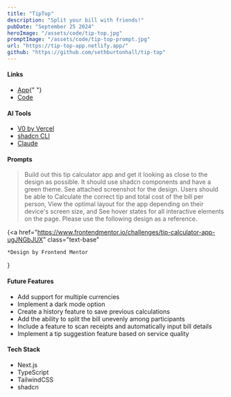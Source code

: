 ```yaml
---
title: "TipTop"
description: "Split your bill with friends!"
pubDate: "September 25 2024"
heroImage: "/assets/code/tip-top.jpg"
promptImage: "/assets/code/tip-top-prompt.jpg"
url: "https://tip-top-app.netlify.app/"
github: "https://github.com/sethburtonhall/tip-top"
---
```



#### Links

- <a href={frontmatter.url}>App</a>{" "}
- <a href={frontmatter.github}>Code</a>

#### AI Tools

- [V0 by Vercel](https://v0.dev/)
- [shadcn CLI](https://ui.shadcn.com/docs/cli)
- [Claude](https://claude.ai/)

#### Prompts

> Build out this tip calculator app and get it looking as close to the design as possible. It should use shadcn components and have a green theme. See attached screenshot for the design. Users should be able to Calculate the correct tip and total cost of the bill per person, View the optimal layout for the app depending on their device's screen size, and See hover states for all interactive elements on the page. Please use the following design as a reference.

<div class="stack items-end gap-0">
  <Picture
    width={768}
    height={360}
    src={frontmatter.promptImage}
    alt="TipTop Prompt"
    class="bg-red-400"
  />

  {<a
    href="https://www.frontendmentor.io/challenges/tip-calculator-app-ugJNGbJUX"
    class="text-base"
  >
    *Design by Frontend Mentor
  </a>}
</div>

#### Future Features
- Add support for multiple currencies
- Implement a dark mode option
- Create a history feature to save previous calculations
- Add the ability to split the bill unevenly among participants
- Include a feature to scan receipts and automatically input bill details
- Implement a tip suggestion feature based on service quality

#### Tech Stack

- Next.js
- TypeScript
- TailwindCSS
- shadcn
